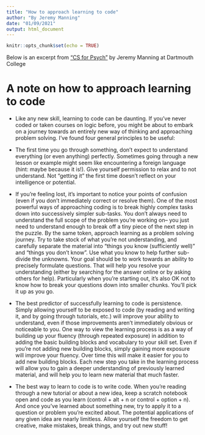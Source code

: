 ```yaml
---
title: "How to approach learning to code"
author: "By Jeremy Manning"
date: "01/09/2021"
output: html_document
---
```


```r
knitr::opts_chunk$set(echo = TRUE)
```

Below is an excerpt from ["CS for Psych"](https://github.com/ContextLab/cs-for-psych/blob/master/slides/module_1/intro_to_python.ipynb) by Jeremy Manning at Dartmouth College

# A note on how to approach learning to code

-   Like any new skill, learning to code can be daunting.
    If you've never coded or taken courses on logic before, you might be about to embark on a journey towards an entirely new way of thinking and approaching problem solving.
    I've found four general principles to be useful:

-   The first time you go through something, don't expect to understand everything (or even anything) perfectly.
    Sometimes going through a new lesson or example might seem like encountering a foreign language (hint: maybe because it is!).
    Give yourself permission to relax and to not understand.
    Not "getting it" the first time doesn't reflect on your intelligence or potential.

-   If you're feeling lost, it's important to notice your points of confusion (even if you don't immediately correct or resolve them).
    One of the most powerful ways of approaching coding is to break highly complex tasks down into successively simpler sub-tasks.
    You don't always need to understand the full scope of the problem you're working on-- you just need to understand enough to break off a tiny piece of the next step in the puzzle.
    By the same token, approach learning as a problem solving journey.
    Try to take stock of what you're not understanding, and carefully separate the material into "things you know (sufficiently well)" and "things you don't know".
    Use what you know to help further sub-divide the unknowns.
    Your goal should be to work towards an ability to precisely formulate questions.
    That will help you resolve your understanding (either by searching for the answer online or by asking others for help).
    Particularly when you're starting out, it's also OK not to know how to break your questions down into smaller chunks.
    You'll pick it up as you go.

-   The best predictor of successfully learning to code is persistence.
    Simply allowing yourself to be exposed to code (by reading and writing it, and by going through tutorials, etc.) will improve your ability to understand, even if those improvements aren't immediately obvious or noticeable to you.
    One way to view the learning process is as a way of building up your fluency (through repeated exposure) in addition to adding the basic building blocks and vocabulary to your skill set.
    Even if you're not adding new building blocks, simply gaining more exposure will improve your fluency.
    Over time this will make it easier for you to add new building blocks.
    Each new step you take in the learning process will allow you to gain a deeper understanding of previously learned material, and will help you to learn new material that much faster.

-   The best way to learn to code is to write code.
    When you're reading through a new tutorial or about a new idea, keep a scratch notebook open and code as you learn (control + alt + n or control + option + n).
    And once you've learned about something new, try to apply it to a question or problem you're excited about.
    The potential applications of any given idea are nearly limitless.
    Allow yourself the freedom to get creative, make mistakes, break things, and try out new stuff!

